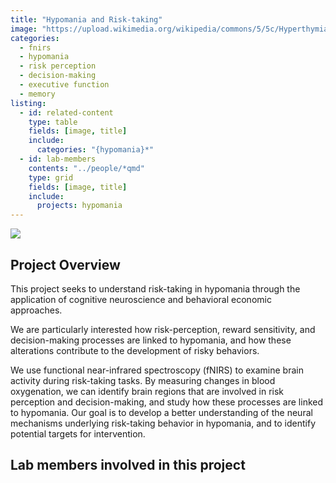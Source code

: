 ```yaml
---
title: "Hypomania and Risk-taking"
image: "https://upload.wikimedia.org/wikipedia/commons/5/5c/Hyperthymia.png"
categories:
  - fnirs
  - hypomania
  - risk perception
  - decision-making
  - executive function
  - memory
listing:
  - id: related-content
    type: table
    fields: [image, title]
    include:
      categories: "{hypomania}*"
  - id: lab-members
    contents: "../people/*qmd"
    type: grid
    fields: [image, title]
    include:
      projects: hypomania
---
```


[![](https://img.shields.io/badge/OSF-3vx2w-green)](https://osf.io/3vx2w/)

## Project Overview

This project seeks to understand risk-taking in hypomania through the application of cognitive neuroscience and behavioral economic approaches.

We are particularly interested how risk-perception, reward sensitivity, and decision-making processes are linked to hypomania, and how these alterations contribute to the development of risky behaviors.

We use functional near-infrared spectroscopy (fNIRS) to examine brain activity during risk-taking tasks. By measuring changes in blood oxygenation, we can identify brain regions that are involved in risk perception and decision-making, and study how these processes are linked to hypomania. Our goal is to develop a better understanding of the neural mechanisms underlying risk-taking behavior in hypomania, and to identify potential targets for intervention.


## Lab members involved in this project

::: {#lab-members}
:::
<!--
## More on hypomania:

::: {#related-content}
:::
-->
